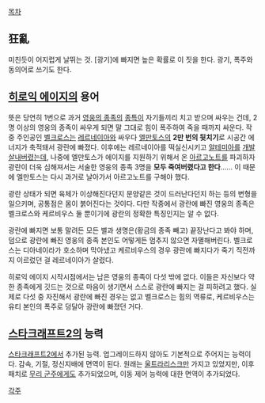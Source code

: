 [[목차]]

== 狂亂 ==
미친듯이 어지럽게 날뛰는 것. [광기]에 빠지면 높은 확률로 이 짓을 한다. 광기, 폭주와 동의어로 쓰기도 한다.

== [[히로익 에이지]]의 용어 ==
뜻은 당연히 1번으로 과거 [[영웅의 종족]]의 [[종특]]이 자기들끼리 치고 받으며 싸우는 건데, 2명 이상의 영웅의 종족이 싸우게 되면 말 그대로 힘이 폭주하여 죽을 때까지 싸운다. 작중 주인공인 [[벨크로스]]는 [[레르네이아]]와 싸우다 [[엘만토스]]의 '''2만 번의 뒷치기'''로 시공간 에너지가 축적돼서 광란에 빠졌다. 이후에는 레르네이아를 떡실신시키고 [[알테미아]]를 [[개발살]]내버렸는데, 나중에 엘만토스가 에이지를 지원하기 위해서 온 [[아르고노트]]를 파괴하자 광란이 더욱 심해져서는 서술한 영웅의 종족 3명을 '''모두 죽여버렸다고 한다'''...... 이 때문에 엘만토스는 다시 과거로 날아가서 아르고노트를 구해야 했다. 

광란 상태가 되면 육체가 이상해진다던지 문양같은 것이 드러난다던지 하는 등의 변형을 일으키며, 공통점은 몸이 붉어진다는 것이다. 다만 작중에서 광란에 빠진 영웅의 종족은 벨크로스와 케르비우스 둘 뿐이기에 광란의 정확한 특징인지는 알 수 없다. 

광란에 빠지면 보통 말려든 모든 별과 생명은(황금의 종족 빼고) 끝장난다고 봐야 하며, 덤으로 광란에 빠진 영웅의 종족 본인도 어떻게든 멈추지 않으면 자멸해버린다. 벨크로스는 디아네이라가 호소하며 막아냈고 케르비우스의 경우 광란에 빠지다가 죽기 직전까지 이르렀던 걸 레르네이아가 살렸다. 

히로익 에이지 시작시점에서는 남은 영웅의 종족이 다섯 밖에 없다. 이들은 자신보다 약한 종족에게 깃드는 것으로 마음이 생기면서 스스로 광란에 빠지는 걸 피하려고 했다. 실제로 다섯 중 자진해서 광란에 빠진 경우는 없고 벨크로스는 힘의 역류로, 케르비우스는 유티 본인의 폭주로 덩달아 광란에 빠졌던 거다.
== [[스타크래프트2]]의 능력 ==
[[스타크래프트2]]에서 추가된 능력. 업그레이드하지 않아도 기본적으로 주어지는 능력이다. 감속, 기절, 정신지배에 면역이 된다. 원래는 [[울트라리스크]]만 가지고 있었지만, 이후 패치로 [[무리 군주]]에게도 추가되었으며,  이동 제어 능력에 대한 면역이 추가되었다.

[[각주]]
